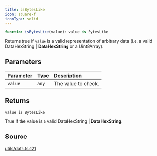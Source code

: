 ```yaml
---
title: isBytesLike
icon: square-f
iconType: solid
---
```


```ts
function isBytesLike(value): value is BytesLike
```

Returns true if `value` is a valid representation of arbitrary data (i.e. a valid
DataHexString | **DataHexString** or a Uint8Array).

## Parameters

| Parameter | Type | Description |
| :------ | :------ | :------ |
| `value` | `any` | The value to check. |

## Returns

`value is BytesLike`

True if the value is a valid DataHexString | **DataHexString**.

## Source

[utils/data.ts:121](https://github.com/dominant-strategies/quais.js/blob/3e0bc639f0587f5e9dbc52c61531fd8e0fc224e4/src/utils/data.ts#L121)
